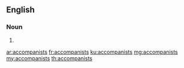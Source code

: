 ==English==

===Noun===
{{head|en|noun plural form}}

# {{plural of|accompanist|lang=en}}

[[ar:accompanists]]
[[fr:accompanists]]
[[ku:accompanists]]
[[mg:accompanists]]
[[my:accompanists]]
[[th:accompanists]]